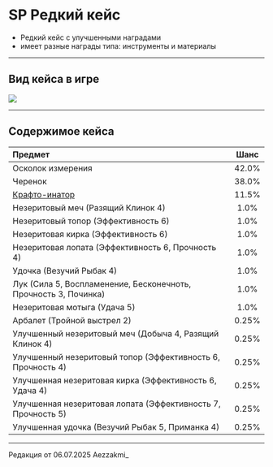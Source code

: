 # SP Редкий кейс
- Редкий кейс с улучшенными наградами
- имеет разные награды типа: инструменты и материалы

--------

## Вид кейса в игре

<img src="https://raw.githubusercontent.com/mc-eternity/web-wikipages/refs/heads/master/assets/casesp_rare.webp" />

--------

## Содержимое кейса

| Предмет | Шанс |
| :------ | :---: |
| Осколок измерения | 42.0% |
| Черенок | 38.0% |
| [Крафто-инатор](https://www.etty.su/docs/wiki-survival/seasonpass/craftinator) | 11.5% |
| Незеритовый меч (Разящий Клинок 4) | 1.0% |
| Незеритовый топор (Эффективность 6) | 1.0% |
| Незеритовая кирка (Эффективность 6) | 1.0% |
| Незеритовая лопата (Эффективность 6, Прочность 4) | 1.0% |
| Удочка (Везучий Рыбак 4) | 1.0% |
| Лук (Сила 5, Воспламенение, Бесконечноть, Прочность 3, Починка) | 1.0% |
| Незеритовая мотыга (Удача 5) | 1.0% |
| Арбалет (Тройной выстрел 2) | 0.25% |
| Улучшенный незеритовый меч (Добыча 4, Разящий Клинок 4) | 0.25% |
| Улучшенный незеритовый топор (Эффективность 6, Прочность 4) | 0.25% |
| Улучшенная незеритовая кирка (Эффективность 6, Удача 4) | 0.25% |
| Улучшенная незеритовая лопата (Эффективность 7, Прочность 5) | 0.25% |
| Улучшенная удочка (Везучий Рыбак 5, Приманка 4) | 0.25% |

--------

<Badge bgColor="#ffad47" textColor="#000000">Редакция от 06.07.2025</Badge> <Badge bgColor="#88bfbd" textColor="#000000">Aezzakmi_</Badge>
